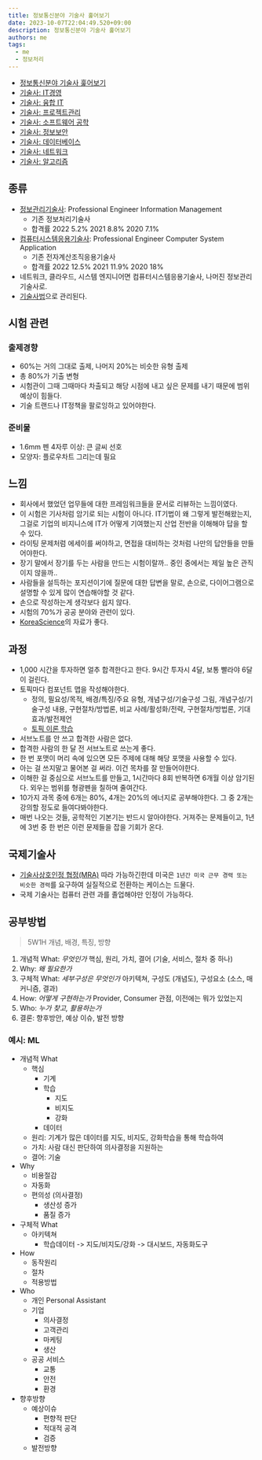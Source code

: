 ```yaml
---
title: 정보통신분야 기술사 훑어보기
date: 2023-10-07T22:04:49.520+09:00
description: 정보통신분야 기술사 훑어보기
authors: me
tags:
  - me
  - 정보처리
---
```


- [정보통신분야 기술사 훑어보기](/2023/10/07/professional-engineer-information-overview/)
- [기술사: IT경영](/2023/10/07/professional-engineer-it-governance/)
- [기술사: 융합 IT](/2023/10/14/professional-engineer-it-conversence/)
- [기술사: 프로젝트관리](/2023/10/22/professional-engineer-project-management/)
- [기술사: 소프트웨어 공학](/2023/10/28/professional-engineer-sw-engineering/)
- [기술사: 정보보안](/2023/11/11/professional-engineer-information-security/)
- [기술사: 데이터베이스](/2023/11/11/professional-engineer-database/)
- [기술사: 네트워크](/2023/12/23/professional-engineer-network/)
- [기술사: 알고리즘](/2024/01/13/professional-engineer-algorithm/)

## 종류

- [정보관리기술사](https://www.q-net.or.kr/crf005.do?id=crf00505&gSite=Q&gId=&jmCd=0601&qualgb=T): Professional Engineer Information Management
  - 기존 정보처리기술사
  - 합격률 2022 5.2% 2021 8.8% 2020 7.1%
- [컴퓨터시스템응용기술사](https://www.q-net.or.kr/crf005.do?id=crf00505&gSite=Q&gId=&jmCd=0622&qualgb=T): Professional Engineer Computer System Application
  - 기존 전자계산조직응용기술사
  - 합격률 2022 12.5% 2021 11.9% 2020 18%
- 네트워크, 클라우드, 시스템 엔지니어면 컴퓨터시스템응용기술사, 나머진 정보관리기술사로.
- [기술사법](https://www.law.go.kr/%EB%B2%95%EB%A0%B9/%EA%B8%B0%EC%88%A0%EC%82%AC%EB%B2%95)으로 관리된다.

## 시험 관련

### 출제경향

- 60%는 거의 그대로 출제, 나머지 20%는 비슷한 유형 출제
- 총 80%가 기출 변형
- 시험관이 그때 그때마다 차출되고 해당 시점에 내고 싶은 문제를 내기 때문에 범위 예상이 힘들다.
- 기술 트랜드나 IT정책을 팔로잉하고 있어야한다.

### 준비물

- 1.6mm 펜 4자루 이상: 큰 글씨 선호
- 모양자: 플로우차트 그리는데 필요

## 느낌

- 회사에서 했었던 업무들에 대한 프레임워크들을 문서로 리뷰하는 느낌이였다.
- 이 시험은 기사처럼 암기로 되는 시험이 아니다. IT기법이 왜 그렇게 발전해왔는지, 그걸로 기업의 비지니스에 IT가 어떻게 기여했는지 산업 전반을 이해해야 답을 할 수 있다.
- 라이팅 문제처럼 에세이를 써야하고, 면접을 대비하는 것처럼 나만의 답안들을 만들어야한다.
- 장기 말에서 장기를 두는 사람을 만드는 시험이랄까.. 중인 중에서는 제일 높은 관직이지 않을까..
- 사람들을 설득하는 포지션이기에 질문에 대한 답변을 말로, 손으로, 다이어그램으로 설명할 수 있게 많이 연습해야할 것 같다.
- 손으로 작성하는게 생각보다 쉽지 않다.
- 시험의 70%가 공공 분야와 관련이 있다.
- [KoreaScience](https://koreascience.kr/main.page)의 자료가 좋다.

## 과정

- 1,000 시간을 투자하면 얼추 합격한다고 한다. 9시간 투자시 4달, 보통 빨라야 6달이 걸린다.
- 토픽마다 컴포넌트 맵을 작성해야한다.
  - 정의, 필요성/목적, 배경/특징/주요 유형, 개념구성/기술구성 그림, 개념구성/기술구성 내용, 구현절차/방법론, 비교 사례/활성화/전략, 구현절차/방법론, 기대효과/발전제언
  - [토픽 이론 학습](https://blog.naver.com/stereok2/222516270069)
- 서브노트를 안 쓰고 합격한 사람은 없다.
- 합격한 사람의 한 달 전 서브노트로 쓰는게 좋다.
- 한 번 포맷이 머리 속에 있으면 모든 주제에 대해 해당 포맷을 사용할 수 있다.
- 아는 걸 쓰지말고 물어본 걸 써라. 이건 목차를 잘 만들어야한다.
- 이해한 걸 중심으로 서브노트를 만들고, 1시간마다 8회 반복하면 6개월 이상 암기된다. 외우는 범위를 형광펜을 칠하며 줄여간다.
- 10가지 과목 중에 6개는 80%, 4개는 20%의 에너지로 공부해야한다. 그 중 2개는 강의할 정도로 들여다봐야한다.
- 매번 나오는 것들, 공학적인 기본기는 반드시 알아야한다. 거져주는 문제들이고, 1년에 3번 중 한 번은 이런 문제들을 잡을 기회가 온다.

## 국제기술사

- [기술사상호인정 협정(MRA)](https://www.kpea.or.kr/kpis/itn/intMra.do) 따라 가능하긴한데 미국은 `1년간 미국 근무 경력 또는 비슷한 경력`를 요구하여 실질적으로 전환하는 케이스는 드물다.
- 국제 기술사는 컴퓨터 관련 과를 졸업해야만 인정이 가능하다.

## 공부방법

> 5W1H
> 개념, 배경, 특징, 방향

1. 개념적 What: _무엇인가_ 핵심, 원리, 가치, 결어 (기술, 서비스, 절차 중 하나)
2. Why: _왜 필요한가_
3. 구체적 What: _세부구성은 무엇인가_ 아키텍쳐, 구성도 (개념도), 구성요소 (소스, 매커니즘, 결과)
4. How: _어떻게 구현하는가_ Provider, Consumer 관점, 이전에는 뭐가 있었는지
5. Who: _누가 찾고, 활용하는가_
6. 결론: 향후방안, 예상 이슈, 발전 방향

### 예시: ML

- 개념적 What
  - 핵심
    - 기계
    - 학습
      - 지도
      - 비지도
      - 강화
    - 데이터
  - 원리: 기계가 많은 데이터를 지도, 비지도, 강화학습을 통해 학습하여
  - 가치: 사람 대신 판단하여 의사결정을 지원하는
  - 결어: 기술
- Why
  - 비용절감
  - 자동화
  - 편의성 (의사결정)
    - 생산성 증가
    - 품질 증가
- 구체적 What
  - 아키텍쳐
    - 학습데이터 -> 지도/비지도/강화 -> 대시보드, 자동화도구
- How
  - 동작원리
  - 절차
  - 적용방법
- Who
  - 개인 Personal Assistant
  - 기업
    - 의사결정
    - 고객관리
    - 마케팅
    - 생산
  - 공공 서비스
    - 교통
    - 안전
    - 환경
- 향후방향
  - 예상이슈
    - 편향적 판단
    - 적대적 공격
    - 검증
  - 발전방향
